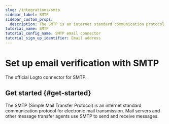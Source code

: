 ```yaml
---
slug: /integrations/smtp
sidebar_label: SMTP
sidebar_custom_props:
  description: The SMTP is an internet standard communication protocol for electronic mail transmission.
tutorial_name: SMTP
tutorial_config_name: SMTP email connector
tutorial_sign_up_identifier: Email address
---
```




# Set up email verification with SMTP

The official Logto connector for SMTP.

<GuideTip />

## Get started \{#get-started}

The SMTP (Simple Mail Transfer Protocol) is an internet standard communication protocol for electronic mail transmission. Mail servers and other message transfer agents use SMTP to send and receive messages.

<Integration />
